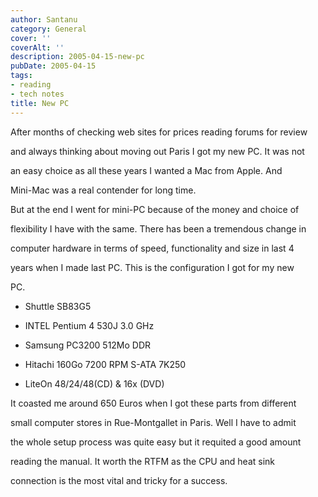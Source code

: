 ```yaml
---
author: Santanu
category: General
cover: ''
coverAlt: ''
description: 2005-04-15-new-pc
pubDate: 2005-04-15
tags:
- reading
- tech notes
title: New PC
---
```


After months of checking web sites for prices reading forums for review

and always thinking about moving out Paris I got my new PC. It was not

an easy choice as all these years I wanted a Mac from Apple. And

Mini-Mac was a real contender for long time.



  



But at the end I went for mini-PC because of the money and choice of

flexibility I have with the same. There has been a tremendous change in

computer hardware in terms of speed, functionality and size in last 4

years when I made last PC. This is the configuration I got for my new

PC.



-   Shuttle SB83G5

-   INTEL Pentium 4 530J 3.0 GHz

-   Samsung PC3200 512Mo DDR

-   Hitachi 160Go 7200 RPM S-ATA 7K250

-   LiteOn 48/24/48(CD) & 16x (DVD)



  



It coasted me around 650 Euros when I got these parts from different

small computer stores in Rue-Montgallet in Paris. Well I have to admit

the whole setup process was quite easy but it requited a good amount

reading the manual. It worth the RTFM as the CPU and heat sink

connection is the most vital and tricky for a success.